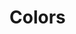 

<Meta title="COLOR /Colors" />

# Colors

<ColorPalette>
	<ColorItem
		title="theme.color.primary"
		subtitle="Coral"
		colors={[color.primary]}
	/>
	<ColorItem
		title="theme.color.secondary"
		subtitle="Blue"
		colors={[color.secondary]}
	/>
	<ColorItem
		title="theme.color.tertiary"
		subtitle="Grey"
		colors={[color.tertiary]}
	/>
	<ColorItem
		title="theme.color.positive"
		subtitle="Green"
		colors={[color.positive]}
	/>
	<ColorItem
		title="theme.color.warning"
		subtitle="Ochre"
		colors={[color.warning]}
	/>
	<ColorItem
		title="theme.color.negative"
		subtitle="Red"
		colors={[color.negative]}
	/>
	<ColorItem
		title="theme.color.orange"
		subtitle="Orange"
		colors={[color.orange]}
	/>
	<ColorItem title="theme.color.gold" subtitle="Gold" colors={[color.gold]} />
	<ColorItem
		title="theme.color.green"
		subtitle="Green"
		colors={[color.green]}
	/>
	<ColorItem
		title="theme.color.seafoam"
		subtitle="Seafoam"
		colors={[color.seafoam]}
	/>
	<ColorItem
		title="theme.color.purple"
		subtitle="Purple"
		colors={[color.purple]}
	/>
	<ColorItem
		title="theme.color.ultraviolet"
		subtitle="Ultraviolet"
		colors={[color.ultraviolet]}
	/>
	<ColorItem
		title="Monochrome"
		colors={[
			color.darkest,
			color.darker,
			color.dark,
			color.mediumdark,
			color.medium,
			color.mediumlight,
			color.light,
			color.lighter,
			color.lightest,
		]}
	/>
</ColorPalette>